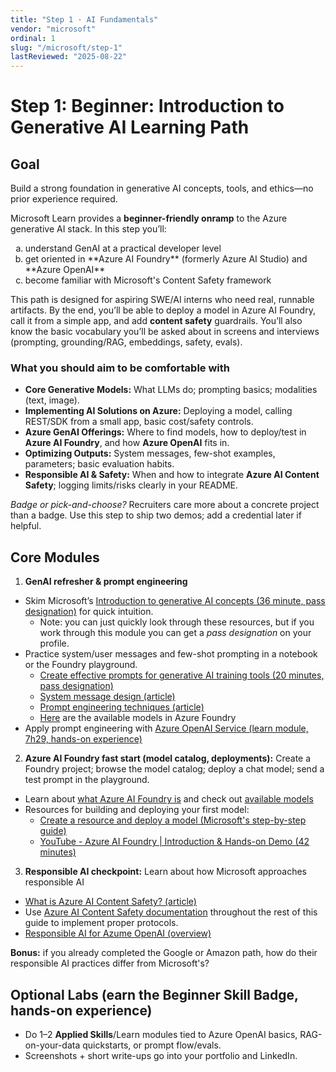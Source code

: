 ```yaml
---
title: "Step 1 · AI Fundamentals"
vendor: "microsoft"
ordinal: 1
slug: "/microsoft/step-1"
lastReviewed: "2025-08-22"
---
```



<StepPageLayout vendor="microsoft" pageKey="step-1">

# Step 1: Beginner: Introduction to Generative AI Learning Path 

## Goal  
Build a strong foundation in generative AI concepts, tools, and ethics—no prior experience required.

Microsoft Learn provides a **beginner-friendly onramp** to the Azure generative AI stack. In this step you’ll:
<ol type="a">
    <li>understand GenAI at a practical developer level</li>
    <li>get oriented in **Azure AI Foundry** (formerly Azure AI Studio) and **Azure OpenAI**</li>
    <li>become familiar with Microsoft's Content Safety framework</li>
</ol>

This path is designed for aspiring SWE/AI interns who need real, runnable artifacts. By the end, you’ll be able to deploy a model in Azure AI Foundry, call it from a simple app, and add **content safety** guardrails. You’ll also know the basic vocabulary you’ll be asked about in screens and interviews (prompting, grounding/RAG, embeddings, safety, evals).

### What you should aim to be comfortable with
* **Core Generative Models:** What LLMs do; prompting basics; modalities (text, image).  
* **Implementing AI Solutions on Azure:** Deploying a model, calling REST/SDK from a small app, basic cost/safety controls.  
* **Azure GenAI Offerings:** Where to find models, how to deploy/test in **Azure AI Foundry**, and how **Azure OpenAI** fits in.  
* **Optimizing Outputs:** System messages, few-shot examples, parameters; basic evaluation habits.  
* **Responsible AI & Safety:** When and how to integrate **Azure AI Content Safety**; logging limits/risks clearly in your README.

<div className="bg-blue-50 rounded-lg p-6">
  <em>Badge or pick-and-choose?</em> Recruiters care more about a concrete project than a badge. Use this step to ship two demos; add a credential later if helpful.
</div>

## Core Modules
1. **GenAI refresher & prompt engineering**
- Skim Microsoft’s [Introduction to generative AI concepts (36 minute, pass designation)](https://learn.microsoft.com/en-us/training/modules/fundamentals-generative-ai/) for quick intuition.
    - Note: you can just quickly look through these resources, but if you work through this module you can get a *pass designation* on your profile.
- Practice system/user messages and few-shot prompting in a notebook or the Foundry playground.
    - [Create effective prompts for generative AI training tools (20 minutes, pass designation)](https://learn.microsoft.com/en-us/training/modules/create-prompts-for-generative-ai-training-tools/)
    - [System message design (article)](https://learn.microsoft.com/en-us/azure/ai-foundry/openai/concepts/advanced-prompt-engineering)
    - [Prompt engineering techniques (article)](https://learn.microsoft.com/en-us/azure/ai-foundry/openai/concepts/prompt-engineering?tabs=chat)
    - [Here](https://ai.azure.com/catalog) are the available models in Azure Foundry
- Apply prompt engineering with [Azure OpenAI Service (learn module, 7h29, hands-on experience)](https://learn.microsoft.com/en-us/training/paths/create-custom-copilots-ai-studio/)

2. **Azure AI Foundry fast start (model catalog, deployments):** Create a Foundry project; browse the model catalog; deploy a chat model; send a test prompt in the playground.
- Learn about [what Azure AI Foundry is](https://learn.microsoft.com/en-us/azure/ai-foundry/what-is-azure-ai-foundry) and check out [available models](https://learn.microsoft.com/en-us/azure/ai-foundry/concepts/foundry-models-overview)
- Resources for building and deploying your first model:
    - [Create a resource and deploy a model (Microsoft's step-by-step guide)](https://learn.microsoft.com/en-us/azure/ai-foundry/openai/how-to/create-resource?pivots=web-portal)
    - [YouTube - Azure AI Foundry | Introduction & Hands-on Demo (42 minutes)](https://www.youtube.com/watch?v=d2BWayItOv4)

3. **Responsible AI checkpoint:** Learn about how Microsoft approaches responsible AI
- [What is Azure AI Content Safety? (article)](https://learn.microsoft.com/en-us/azure/ai-services/content-safety/overview)
- Use [Azure AI Content Safety documentation](https://learn.microsoft.com/en-us/azure/ai-services/content-safety/) throughout the rest of this guide to implement proper protocols.
- [Responsible AI for Azume OpenAI (overview)](https://learn.microsoft.com/en-us/azure/ai-foundry/responsible-ai/openai/overview)

<div className="bg-blue-50 rounded-lg p-6">
<strong>Bonus:</strong> if you already completed the Google or Amazon path, how do their responsible AI practices differ from Microsoft's?
</div>

## Optional Labs (earn the Beginner Skill Badge, hands-on experience)
- Do 1–2 **Applied Skills**/Learn modules tied to Azure OpenAI basics, RAG-on-your-data quickstarts, or prompt flow/evals.  
- Screenshots + short write-ups go into your portfolio and LinkedIn.

</StepPageLayout>
